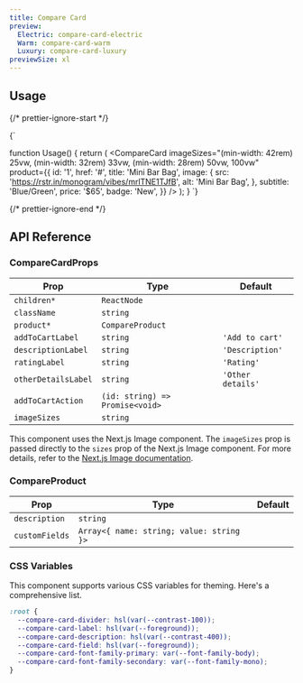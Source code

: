 ```yaml
---
title: Compare Card
preview:
  Electric: compare-card-electric
  Warm: compare-card-warm
  Luxury: compare-card-luxury
previewSize: xl
---
```


## Usage

{/* prettier-ignore-start */}

<CodeBlock lang="ts">{`

function Usage() {
    return (
      <CompareCard
        imageSizes="(min-width: 42rem) 25vw, (min-width: 32rem) 33vw, (min-width: 28rem) 50vw, 100vw"
        product={{
          id: '1',
          href: '#',
          title: 'Mini Bar Bag',
          image: {
            src: 'https://rstr.in/monogram/vibes/mrlTNE1TJfB',
            alt: 'Mini Bar Bag',
          },
          subtitle: 'Blue/Green',
          price: '$65',
          badge: 'New',
        }}
      />
    );
}
`}
</CodeBlock>

{/* prettier-ignore-end */}

## API Reference

### CompareCardProps

| Prop                | Type                                                           | Default           |
| ------------------- | -------------------------------------------------------------- | ----------------- |
| `children*`         | `ReactNode`                                                    |                   |
| `className`         | `string`                                                       |                   |
| `product*`          | `CompareProduct` <Tooltip content="See CompareProduct below"/> |                   |
| `addToCartLabel`    | `string`                                                       | `'Add to cart'`   |
| `descriptionLabel`  | `string`                                                       | `'Description'`   |
| `ratingLabel`       | `string`                                                       | `'Rating'`        |
| `otherDetailsLabel` | `string`                                                       | `'Other details'` |
| `addToCartAction`   | `(id: string) => Promise<void>`                                |                   |
| `imageSizes`        | `string`                                                       |                   |

This component uses the Next.js Image component. The `imageSizes` prop is passed directly to the `sizes` prop of the Next.js Image component. For more details, refer to the [Next.js Image documentation](https://nextjs.org/docs/pages/api-reference/components/image#sizes).

### CompareProduct

| Prop           | Type                                     | Default |
| -------------- | ---------------------------------------- | ------- |
| `description`  | `string`                                 |         |
| `customFields` | `Array<{ name: string; value: string }>` |         |

### CSS Variables

This component supports various CSS variables for theming. Here's a comprehensive list.

```css
:root {
  --compare-card-divider: hsl(var(--contrast-100));
  --compare-card-label: hsl(var(--foreground));
  --compare-card-description: hsl(var(--contrast-400));
  --compare-card-field: hsl(var(--foreground));
  --compare-card-font-family-primary: var(--font-family-body);
  --compare-card-font-family-secondary: var(--font-family-mono);
}
```
